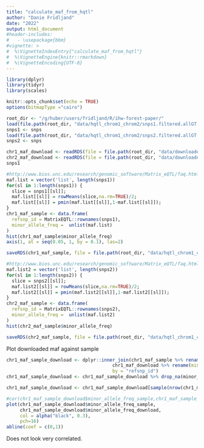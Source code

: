 ```yaml
---
title: "calculate_maf_from_hqtl"
author: "Danie Fridljand"
date: "2022"
output: html_document
#header-includes:
#   - \usepackage{bbm}
#vignette: >
#  %\VignetteIndexEntry{"calculate_maf_from_hqtl"}
#  %\VignetteEngine{knitr::rmarkdown}
#  %\VignetteEncoding{UTF-8}
---
```


```r
library(dplyr)
library(tidyr)
library(scales)

knitr::opts_chunk$set(echo = TRUE)
options(bitmapType ="cairo")
```


```r
root_dir <- "/g/huber/users/fridljand/R/ihw-forest-paper/"
load(file.path(root_dir, "data/hqtl_chrom1_chrom2/snps1.filtered.allGT.txt.rda"))
snps1 <- snps
load(file.path(root_dir, "data/hqtl_chrom1_chrom2/snps2.filtered.allGT.txt.rda"))
snps2 <- snps

chr1_maf_download <- readRDS(file = file.path(root_dir, "data/downloaded_covariates/chr1_maf.Rds"))
chr2_maf_download <- readRDS(file = file.path(root_dir, "data/downloaded_covariates/chr2_maf.Rds"))
snps1
```

```r
#http://www.bios.unc.edu/research/genomic_software/Matrix_eQTL/faq.html
maf.list = vector('list', length(snps1))
for(sl in 1:length(snps1)) {
  slice = snps1[[sl]];
  maf.list[[sl]] = rowMeans(slice,na.rm=TRUE)/2;
  maf.list[[sl]] = pmin(maf.list[[sl]],1-maf.list[[sl]]);
}
chr1_maf_sample <- data.frame(
  refsnp_id = MatrixEQTL::rownames(snps1),
  minor_allele_freq =  unlist(maf.list)
)
hist(chr1_maf_sample$minor_allele_freq)
axis(1, at = seq(0.05, 1, by = 0.1), las=2)
```

```r
saveRDS(chr1_maf_sample, file = file.path(root_dir, "data/hqtl_chrom1_chrom2/chr1_maf_sample.rds"))
```

```r
#http://www.bios.unc.edu/research/genomic_software/Matrix_eQTL/faq.html
maf.list2 = vector('list', length(snps2))
for(sl in 1:length(snps2)) {
  slice = snps2[[sl]];
  maf.list2[[sl]] = rowMeans(slice,na.rm=TRUE)/2;
  maf.list2[[sl]] = pmin(maf.list2[[sl]],1-maf.list2[[sl]]);
}
chr2_maf_sample <- data.frame(
  refsnp_id = MatrixEQTL::rownames(snps2),
  minor_allele_freq =  unlist(maf.list2)
)
hist(chr2_maf_sample$minor_allele_freq)
```

```r
saveRDS(chr2_maf_sample, file = file.path(root_dir, "data/hqtl_chrom1_chrom2/chr2_maf_sample.rds"))
```

Plot downloaded maf against sample
```r
chr1_maf_sample_download <- dplyr::inner_join(chr1_maf_sample %>% rename(minor_allele_freq_sample = minor_allele_freq),
                                       chr1_maf_download %>% rename(minor_allele_freq_download = minor_allele_freq),
                                       by = "refsnp_id")
chr1_maf_sample_download <- chr1_maf_sample_download %>% drop_na(minor_allele_freq_download)

chr1_maf_sample_download <- chr1_maf_sample_download[sample(nrow(chr1_maf_sample_download), 3000), ]

#cor(chr1_maf_sample_download$minor_allele_freq_sample,chr1_maf_sample_download$minor_allele_freq_download)
plot(chr1_maf_sample_download$minor_allele_freq_sample, 
     chr1_maf_sample_download$minor_allele_freq_download,
     col = alpha("black", 0.3), 
     pch=16)
abline(coef = c(0,1))

```
Does not look very correlated. 
